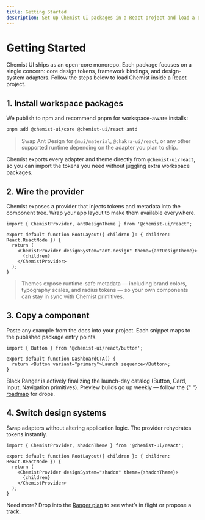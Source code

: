 ```yaml
---
title: Getting Started
description: Set up Chemist UI packages in a React project and load a design system theme.
---
```



# Getting Started

Chemist UI ships as an open-core monorepo. Each package focuses on a single concern: core design tokens, framework bindings, and design-system adapters. Follow the steps below to load Chemist inside a React project.

## 1. Install workspace packages

We publish to npm and recommend pnpm for workspace-aware installs:

```bash
pnpm add @chemist-ui/core @chemist-ui/react antd
```

> Swap Ant Design for `@mui/material`, `@chakra-ui/react`, or any other supported runtime depending on the adapter you plan to ship.

Chemist exports every adapter and theme directly from `@chemist-ui/react`, so you can import the tokens you need without juggling extra workspace packages.

## 2. Wire the provider

Chemist exposes a provider that injects tokens and metadata into the component tree. Wrap your app layout to make them available everywhere.

```tsx filename="app/layout.tsx"
import { ChemistProvider, antDesignTheme } from '@chemist-ui/react';

export default function RootLayout({ children }: { children: React.ReactNode }) {
  return (
    <ChemistProvider designSystem="ant-design" theme={antDesignTheme}>
      {children}
    </ChemistProvider>
  );
}
```

> Themes expose runtime-safe metadata — including brand colors, typography scales, and radius tokens — so your own components can stay in sync with Chemist primitives.

## 3. Copy a component

Paste any example from the docs into your project. Each snippet maps to the published package entry points.

```tsx filename="app/page.tsx"
import { Button } from '@chemist-ui/react/button';

export default function DashboardCTA() {
  return <Button variant="primary">Launch sequence</Button>;
}
```

<Callout type="info" title="Component timeline">
Black Ranger is actively finalizing the launch-day catalog (Button, Card, Input, Navigation primitives). Preview builds go up weekly — follow the {" "}
<a href="/docs/roadmap">roadmap</a> for drops.
</Callout>

## 4. Switch design systems

Swap adapters without altering application logic. The provider rehydrates tokens instantly.

```tsx filename="app/layout.tsx"
import { ChemistProvider, shadcnTheme } from '@chemist-ui/react';

export default function RootLayout({ children }: { children: React.ReactNode }) {
  return (
    <ChemistProvider designSystem="shadcn" theme={shadcnTheme}>
      {children}
    </ChemistProvider>
  );
}
```

Need more? Drop into the [Ranger plan](https://github.com/chemist-ui/chemist-ui/blob/main/RANGER_PLAN.md) to see what’s in flight or propose a track.

